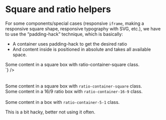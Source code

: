 

<Meta title={getTitle(__filename)} />

# Square and ratio helpers

For some components/special cases (responsive <code>iframe</code>, making a responsive square shape, responsive typography with SVG, etc.), we have to use the “padding-hack” technique, which is basically:

<div class="flex justify-space-between mb-8 flex-column md:flex-row">
    <div class="w-1/2 self-center">
        <ul>
            <li>A container uses padding-hack to get the desired ratio</li>
            <li>And content inside is positioned in absolute and takes all available space.</li>
        </ul>
    </div>
    <div class="w-1/2">
        <Source
            language="html"
            light
            format
            code={`
<div class="ratio-container-square">
  <div class="inner-ratio-container p-4">
    Some content in a square box
    with ratio-container-square class.
  </div>
</div>
`}
        />
    </div>
</div>

<br />
<br />

<div class="flex justify-space-between items-center mb-8">
  <div class="border w-1/3">
    <div class="ratio-container-square">
      <div class="inner-ratio-container p-4">
        Some content in a square box with <code>ratio-container-square</code> class.
      </div>
    </div>
  </div>

  <div class="border w-1/3">
    <div class="ratio-container-16-9">
      <div class="inner-ratio-container p-4">
        Some content in a 16/9 ratio box with <code>ratio-container-16-9</code> class.
      </div>
    </div>
  </div>
</div>

<br />

<div class="border">
    <div class="ratio-container-5-1">
        <div class="inner-ratio-container p-4">
            Some content in a box with <code>ratio-container-5-1</code> class.
        </div>
    </div>
</div>

This is a bit hacky, better not using it often.
